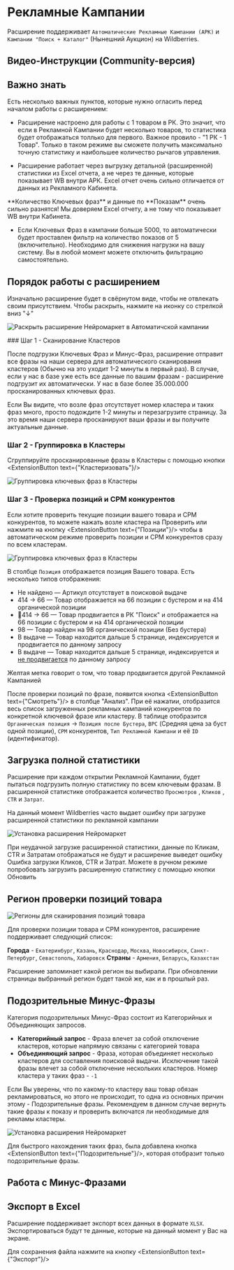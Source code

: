 
# Рекламные Кампании
Расширение поддерживает `Автоматические Рекламные Кампании (АРК)` и `Кампании "Поиск + Каталог"` (Нынешний Аукцион) на Wildberries.

## Видео-Инструкции (Community-версия)

<div className="flex flex-col gap-2 flex-wrap pt-5">
  <VideoItem title={`Быстро про Списки и "Торт"`} authorImage={"pekinskiy.jpg"} authorName={"Андрей Пекинский"} ytVideoId={"UiBUS-Ri7aI"} tgChannelLink={"https://t.me/ecomercer"} ytChannelLink={"https://www.youtube.com/@andreiex"}/>
  <VideoItem title={"Работа со Списками (Подробно)"} authorImage={"david.jpg"} authorName={"Давид Мовсесян"} ytVideoId={"hhQ28wyNmOw"} tgChannelLink={"https://t.me/+yZRtfIKCTlswODUy"} ytChannelLink={"https://www.youtube.com/channel/UC92qg5EDbIHXAtKZhraph6w"}/>
  <VideoItem title={"Продвижение по НЧ и СЧ запросам"} authorImage={"david.jpg"} authorName={"Давид Мовсесян"} ytVideoId={"GMb57K6hjms"} tgChannelLink={"https://t.me/+yZRtfIKCTlswODUy"} ytChannelLink={"https://www.youtube.com/channel/UC92qg5EDbIHXAtKZhraph6w"}/>
  <VideoItem title={"Снижаем расходы на рекламу"} authorImage={"nikita.jpg"} authorName={"Никита Романов"} ytVideoId={"5JVEC54Rb4A"} tgChannelLink={"https://t.me/marketplace_book"} ytChannelLink={"https://www.youtube.com/@bookmarkets"}/>
  <VideoItem title={"Воруем трафик у конкурентов"} authorImage={"david.jpg"} authorName={"Давид Мовсесян"} ytVideoId={"xlRNV-sS__Y"} tgChannelLink={"https://t.me/+yZRtfIKCTlswODUy"} ytChannelLink={"https://www.youtube.com/channel/UC92qg5EDbIHXAtKZhraph6w"}/>
  <VideoItem title={"Мощнейшая Автореклама и Поиск"} authorImage={"nikita.jpg"} authorName={"Никита Романов"} ytVideoId={"hqtLr6GlCag"} tgChannelLink={"https://t.me/marketplace_book"} ytChannelLink={"https://www.youtube.com/@bookmarkets"}/>
  <VideoItem title={"Настройка рекламы на Вайлдберриз"} authorImage={"david.jpg"} authorName={"Давид Мовсесян"} ytVideoId={"NYst0p5bsns"} tgChannelLink={"https://t.me/+yZRtfIKCTlswODUy"} ytChannelLink={"https://www.youtube.com/channel/UC92qg5EDbIHXAtKZhraph6w"}/>
</div>

## Важно знать

Есть несколько важных пунктов, которые нужно огласить перед началом работы с расширением:

 - Расширение настроено для работы с 1 товаром в РК. Это значит, что если в Рекламной Кампании будет несколько товаров, то статистика будет отображаться толлько для первого. Важное провило - "1 РК - 1 Товар". Только в таком режиме вы сможете получить максимально точную статистику и наибольшее количество рычагов управления.

 - Расширение работает через выгрузку детальной (расширенной) статистики из Excel отчета, а не через те данные, которые показывает WB внутри АРК.
Excel отчет очень сильно отличается от данных из Рекламного Кабинета.
<Callout type="error" emoji="⚠️">
**Количество Ключевых фраз** и данные по **Показам** очень сильно разнятся! Мы доверяем Excel отчету, а не тому что показывает WB внутри Кабинета.
</Callout>

 - Если Ключевых Фраз в кампании больше 5000, то автоматически будет проставлен фильтр на количество показов от 5 (включительно). Необходимо для снижения нагрузки на вашу систему. Вы в любой момент можете отключить фильтрацию самостоятельно. 

## Порядок работы с расширением

Изначально расширение будет в свёрнутом виде, чтобы не отвлекать своим присутствием. Чтобы раскрыть, нажмите на иконку со стрелкой вниз "↓"

![Раскрыть расширение Нейромаркет в Автоматичской кампании](/expandWidget.png)

 
<Steps>
### Шаг 1 - Сканирование Кластеров

После подгрузки Ключевых Фраз и Минус-Фраз, расширение отправит все фразы на наши сервера для автоматического сканирования кластеров (Обычно на это уходит 1-2 минуты в первый раз). В случае, если у нас в базе уже есть все данные по вашим фразам - расширение подгрузит их автоматически.
<Callout type="info" emoji="ℹ️">
У нас в базе более 35.000.000 просканированных ключевых фраз.
</Callout>

Если Вы видите, что возле фраз отсутствует номер кластера и таких фраз много, просто подождите 1-2 минуты и перезагрузите страницу. За это время наши сервера просканируют ваши фразы и вы получите актуальные данные.

### Шаг 2 - Группировка в Кластеры
 
Сгруппируйте просканированные фразы в Кластеры с помощью кнопки <ExtensionButton text={"Кластеризовать"}/>

![Группировка ключевых фраз в Кластеры](/extensionClusterize.jpg)

### Шаг 3 - Проверка позиций и CPM конкурентов

Если хотите проверить текущие позиции вашего товара и CPM конкурентов, то можете нажать возле кластера на <span className='font-bold text-blue-600'>Проверить</span> или нажмите на кнопку <ExtensionButton text={"Позиции"}/> чтобы в автоматическом режиме проверить позиции и CPM конкурентов сразу по всем кластерам.

![Группировка ключевых фраз в Кластеры](/extensionCPM.png)

В столбце `Позиция` отображается позиция Вашего товара. Есть несколько типов отображения:
 - <span className='text-red-500 font-bold'>Не найдено</span> — Артикул отсутствует в поисковой выдаче
 - <span className='text-green-500 font-bold'>414 → 66</span> — Товар отображается на 66 позиции с бустером и на 414 органической позиции
 - <span className='text-green-500 font-bold'>🚀414 → 66</span> — Товар продвигается в РК "Поиск" и отображается на 66 позиции с бустером и на 414 органической позиции
 - <span className='text-yellow-500 font-bold'>98</span> — Товар найден на 98 органической позиции (Без бустера) 
 - <span className='text-green-500 font-bold'>В выдаче</span> — Товар находится дальше 5 странице, индексируется и продвигается по данному запросу
 - <span className='text-yellow-500 font-bold'>В выдаче</span> — Товар находится дальше 5 странице, индексируется и <u>не продвигается</u> по данному запросу

<Callout emoji="🟡">
Желтая метка говорит о том, что товар продвигается другой Рекламной Кампанией
</Callout>

После проверки позиций по фразе, появится кнопка <ExtensionButton text={"Смотреть"}/> в столбце "Анализ". 
При её нажатии, отобразится весь список загруженных рекламных кампаний конкурентов по конкретной ключевой фразе или кластеру.
В таблице отобразится `Органическая позиция` → `Позиция после Бустера`, `BPC` (Средняя цена за буст одной позиции), `CPM` конкурентов, `Тип Рекламной Кампани` и её `ID` (идентификатор).
</Steps>

## Загрузка полной статистики

Расширение при каждом открытии Рекламной Кампании, будет пытаться подгрузить полную статистику по всем ключевым фразам.
В расширенной статистике отображается количество `Просмотров` , `Кликов` , `CTR` и `Затрат`. 

<Callout emoji="👾">
На данный момент Wildberries часто выдает ошибку при загрузке расширенной статистики по рекламной кампании
</Callout>

![Установка расширения Нейромаркет](/extensionStatsError.png)

При неудачной загрузке расширенной статистики, данные по Кликам, CTR и Затратам отображаться не будут и расширение выведет ошибку <span className='font-semibold text-red-600'>Ошибка загрузки Кликов, CTR и Затрат</span>. Можете в ручном режиме попробовать загрузить расширенную статистику с помощью кнопки <span className='font-bold text-blue-600'>Обновить</span> 

## Регион проверки позиций товара

![Регионы для сканирования позиций товара](/extensionRegions.jpg)

Для проверки позиции товара и CPM конкурентов, расширение поддерживает следующий список:

**Города** - `Екатеринбург`, `Казань`, `Краснодар`, `Москва`, `Новосибирск`, `Санкт-Петербург`, `Севастополь`, `Хабаровск`
**Страны** - `Армения`, `Беларусь`, `Казахстан`

<Callout type="info" emoji="ℹ️">
Расширение запоминает какой регион вы выбирали. При обновлении страницы выбранный регион будет такой же, как и в прошлый раз.
</Callout>


## Подозрительные Минус-Фразы

Категория подозрительных Минус-Фраз состоит из Категорийных и Объединяющих запросов.

 - **Категорийный запрос** - Фраза влечет за собой отключение кластеров, которые напрямую связаны с категорией товара
 - **Объединяющий запрос** - Фраза, которая объединяет несколько кластеров для составления поисковой выдачи. Исключение такой фразы влечет за собой отключение нескольких кластеров. Номер кластера у таких фраз - `-1`

<Callout type="warning" emoji="⚠️">
Если Вы уверены, что по какому-то кластеру ваш товар обязан рекламироваться, но этого не происходит, то одна из основных причин этому - Подозрительные фразы.
</Callout>
<Callout type="info" emoji="ℹ️">
Рекомендуем в данном случае вернуть такие фразы к показу и проверить включатся ли необходимые для рекламы кластеры.
</Callout>


![Установка расширения Нейромаркет](/extensionDanger.jpg)

Для быстрого нахождения таких фраз, была добавлена кнопка <ExtensionButton text={"Подозрительные"}/>, которая отобразит только подозрительные фразы.

## Работа с Минус-Фразами

## Экспорт в Excel

Расширение поддерживает экспорт всех данных в формате `XLSX`.
Экспортироваться будут те данные, которые на данный момент у Вас на экране.

Для сохранения файла нажмите на кнопку <ExtensionButton text={"Экспорт"}/>